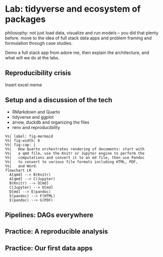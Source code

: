 # Lab: tidyverse and ecosystem of packages

philosophy: not just load data, visualize and run models -- you did that plenty before. move to the idea of full stack data apps and problem framing and formulation through case studies.

Demo a full stack app from adore me, then explain the architecture, and what will we do at the labs. 

## Reproducibility crisis
Insert excel meme


## Setup and a discussion of the tech

- RMarkdown and Quarto
- tidyverse and ggplot
- arrow, duckdb and organizing the files
- renv and reproducibility

```mermaid
%%| label: fig-mermaid
%%| fig-width: 6
%%| fig-cap: |
%%|   How Quarto orchestrates rendering of documents: start with 
%%|   a qmd file, use the Knitr or Jupyter engine to perform the 
%%|   computations and convert it to an md file, then use Pandoc 
%%|   to convert to various file formats including HTML, PDF, 
%%|   and Word.
flowchart LR
  A[qmd] --> B(Knitr)
  A[qmd] --> C(Jupyter)
  B(Knitr) --> D[md]
  C(Jupyter) --> D[md]
  D[md] --> E(pandoc)
  E(pandoc) --> F(HTML)
  E(pandoc) --> G(PDF)
```


## Pipelines: DAGs everywhere

## Practice: A reproducible analysis


## Practice: Our first data apps